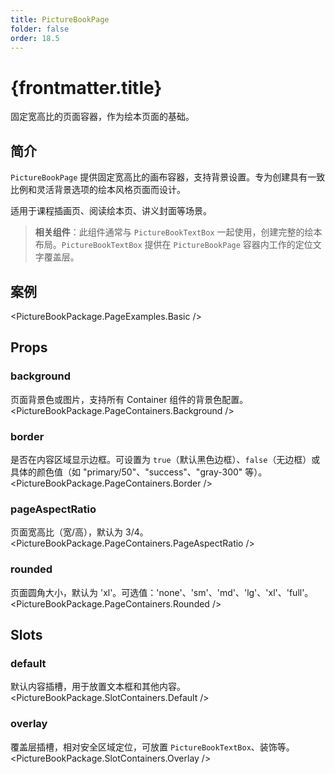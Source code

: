 ```yaml
---
title: PictureBookPage
folder: false
order: 18.5
---
```



# {frontmatter.title}

固定宽高比的页面容器，作为绘本页面的基础。

## 简介

`PictureBookPage` 提供固定宽高比的画布容器，支持背景设置。专为创建具有一致比例和灵活背景选项的绘本风格页面而设计。

适用于课程插画页、阅读绘本页、讲义封面等场景。

> **相关组件**：此组件通常与 `PictureBookTextBox` 一起使用，创建完整的绘本布局。`PictureBookTextBox` 提供在 `PictureBookPage` 容器内工作的定位文字覆盖层。

## 案例

<PictureBookPackage.PageExamples.Basic />

## Props

### background
页面背景色或图片，支持所有 Container 组件的背景色配置。
<PictureBookPackage.PageContainers.Background />

### border
是否在内容区域显示边框。可设置为 `true`（默认黑色边框）、`false`（无边框）或具体的颜色值（如 "primary/50"、"success"、"gray-300" 等）。
<PictureBookPackage.PageContainers.Border />

### pageAspectRatio
页面宽高比（宽/高），默认为 3/4。
<PictureBookPackage.PageContainers.PageAspectRatio />

### rounded
页面圆角大小，默认为 'xl'。可选值：'none'、'sm'、'md'、'lg'、'xl'、'full'。
<PictureBookPackage.PageContainers.Rounded />

## Slots

### default
默认内容插槽，用于放置文本框和其他内容。
<PictureBookPackage.SlotContainers.Default />

### overlay
覆盖层插槽，相对安全区域定位，可放置 `PictureBookTextBox`、装饰等。
<PictureBookPackage.SlotContainers.Overlay />
